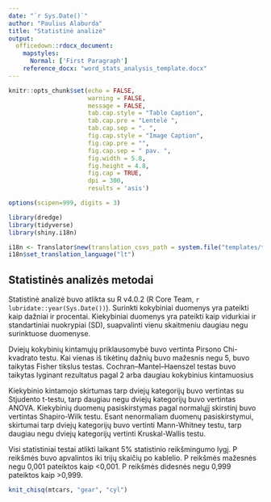 ```yaml
---
date: "`r Sys.Date()`"
author: "Paulius Alaburda"
title: "Statistinė analizė"
output: 
  officedown::rdocx_document:
    mapstyles:
      Normal: ['First Paragraph']
    reference_docx: "word_stats_analysis_template.docx"
---
```


```r
knitr::opts_chunk$set(echo = FALSE, 
                      warning = FALSE, 
                      message = FALSE, 
                      tab.cap.style = "Table Caption",
                      tab.cap.pre = "Lentelė ",
                      tab.cap.sep = ". ",
                      fig.cap.style = "Image Caption",
                      fig.cap.pre = "",
                      fig.cap.sep = " pav. ",
                      fig.width = 5.8, 
                      fig.height = 4.8, 
                      fig.cap = TRUE,
                      dpi = 300,
                      results = 'asis')

options(scipen=999, digits = 3)

library(dredge)
library(tidyverse)
library(shiny.i18n)

i18n <- Translator$new(translation_csvs_path = system.file("templates/template_knit_chisq.Rmd", package = "dredge"))
i18n$set_translation_language("lt")


```

## Statistinės analizės metodai

Statistinė analizė buvo atlikta su R v4.0.2 (R Core Team, `r lubridate::year(Sys.Date())`). Surinkti kokybiniai duomenys yra pateikti kaip dažniai ir procentai. Kiekybiniai duomenys yra pateikti kaip vidurkiai ir standartiniai nuokrypiai (SD), suapvalinti vienu skaitmeniu daugiau negu surinktuose duomenyse. 

Dviejų kokybinių kintamųjų priklausomybė buvo vertinta Pirsono Chi-kvadrato testu. Kai vienas iš tikėtinų dažnių buvo mažesnis negu 5, buvo taikytas Fisher tikslus testas. Cochran–Mantel–Haenszel testas buvo taikytas lyginant rezultatus pagal 2 arba daugiau kokybinius kintamuosius

Kiekybinio kintamojo skirtumas tarp dviejų kategorijų buvo vertintas su Stjudento t-testu, tarp daugiau negu dviejų kategorijų buvo vertintas ANOVA. Kiekybinių duomenų pasiskirstymas pagal normalųjį skirstinį buvo vertintas Shapiro-Wilk testu. Esant nenormaliam duomenų pasiskirstymui, skirtumai tarp dviejų kategorijų buvo vertinti Mann-Whitney testu, tarp daugiau negu dviejų kategorijų vertinti Kruskal-Wallis testu.

Visi statistiniai testai atlikti laikant 5% statistinio reikšmingumo lygį. P reikšmės buvo apvalintos iki trijų skaičių po kablelio. P reikšmės mažesnės negu 0,001 pateiktos kaip <0,001. P reikšmės didesnės negu 0,999 pateiktos kaip >0,999.

```r

knit_chisq(mtcars, "gear", "cyl")

```

